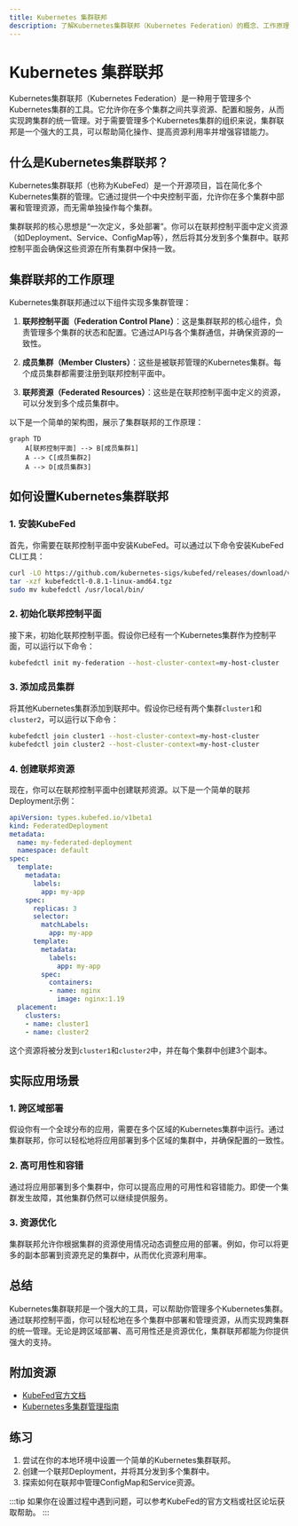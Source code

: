 ```yaml
---
title: Kubernetes 集群联邦
description: 了解Kubernetes集群联邦（Kubernetes Federation）的概念、工作原理及其在多集群管理中的应用场景。
---
```


# Kubernetes 集群联邦

Kubernetes集群联邦（Kubernetes Federation）是一种用于管理多个Kubernetes集群的工具。它允许你在多个集群之间共享资源、配置和服务，从而实现跨集群的统一管理。对于需要管理多个Kubernetes集群的组织来说，集群联邦是一个强大的工具，可以帮助简化操作、提高资源利用率并增强容错能力。

## 什么是Kubernetes集群联邦？

Kubernetes集群联邦（也称为KubeFed）是一个开源项目，旨在简化多个Kubernetes集群的管理。它通过提供一个中央控制平面，允许你在多个集群中部署和管理资源，而无需单独操作每个集群。

集群联邦的核心思想是“一次定义，多处部署”。你可以在联邦控制平面中定义资源（如Deployment、Service、ConfigMap等），然后将其分发到多个集群中。联邦控制平面会确保这些资源在所有集群中保持一致。

## 集群联邦的工作原理

Kubernetes集群联邦通过以下组件实现多集群管理：

1. **联邦控制平面（Federation Control Plane）**：这是集群联邦的核心组件，负责管理多个集群的状态和配置。它通过API与各个集群通信，并确保资源的一致性。

2. **成员集群（Member Clusters）**：这些是被联邦管理的Kubernetes集群。每个成员集群都需要注册到联邦控制平面中。

3. **联邦资源（Federated Resources）**：这些是在联邦控制平面中定义的资源，可以分发到多个成员集群中。

以下是一个简单的架构图，展示了集群联邦的工作原理：

```mermaid
graph TD
    A[联邦控制平面] --> B[成员集群1]
    A --> C[成员集群2]
    A --> D[成员集群3]
```

## 如何设置Kubernetes集群联邦

### 1. 安装KubeFed

首先，你需要在联邦控制平面中安装KubeFed。可以通过以下命令安装KubeFed CLI工具：

```bash
curl -LO https://github.com/kubernetes-sigs/kubefed/releases/download/v0.8.1/kubefedctl-0.8.1-linux-amd64.tgz
tar -xzf kubefedctl-0.8.1-linux-amd64.tgz
sudo mv kubefedctl /usr/local/bin/
```

### 2. 初始化联邦控制平面

接下来，初始化联邦控制平面。假设你已经有一个Kubernetes集群作为控制平面，可以运行以下命令：

```bash
kubefedctl init my-federation --host-cluster-context=my-host-cluster
```

### 3. 添加成员集群

将其他Kubernetes集群添加到联邦中。假设你已经有两个集群`cluster1`和`cluster2`，可以运行以下命令：

```bash
kubefedctl join cluster1 --host-cluster-context=my-host-cluster
kubefedctl join cluster2 --host-cluster-context=my-host-cluster
```

### 4. 创建联邦资源

现在，你可以在联邦控制平面中创建联邦资源。以下是一个简单的联邦Deployment示例：

```yaml
apiVersion: types.kubefed.io/v1beta1
kind: FederatedDeployment
metadata:
  name: my-federated-deployment
  namespace: default
spec:
  template:
    metadata:
      labels:
        app: my-app
    spec:
      replicas: 3
      selector:
        matchLabels:
          app: my-app
      template:
        metadata:
          labels:
            app: my-app
        spec:
          containers:
          - name: nginx
            image: nginx:1.19
  placement:
    clusters:
    - name: cluster1
    - name: cluster2
```

这个资源将被分发到`cluster1`和`cluster2`中，并在每个集群中创建3个副本。

## 实际应用场景

### 1. 跨区域部署

假设你有一个全球分布的应用，需要在多个区域的Kubernetes集群中运行。通过集群联邦，你可以轻松地将应用部署到多个区域的集群中，并确保配置的一致性。

### 2. 高可用性和容错

通过将应用部署到多个集群中，你可以提高应用的可用性和容错能力。即使一个集群发生故障，其他集群仍然可以继续提供服务。

### 3. 资源优化

集群联邦允许你根据集群的资源使用情况动态调整应用的部署。例如，你可以将更多的副本部署到资源充足的集群中，从而优化资源利用率。

## 总结

Kubernetes集群联邦是一个强大的工具，可以帮助你管理多个Kubernetes集群。通过联邦控制平面，你可以轻松地在多个集群中部署和管理资源，从而实现跨集群的统一管理。无论是跨区域部署、高可用性还是资源优化，集群联邦都能为你提供强大的支持。

## 附加资源

- [KubeFed官方文档](https://github.com/kubernetes-sigs/kubefed)
- [Kubernetes多集群管理指南](https://kubernetes.io/docs/concepts/cluster-administration/federation/)

## 练习

1. 尝试在你的本地环境中设置一个简单的Kubernetes集群联邦。
2. 创建一个联邦Deployment，并将其分发到多个集群中。
3. 探索如何在联邦中管理ConfigMap和Service资源。

:::tip
如果你在设置过程中遇到问题，可以参考KubeFed的官方文档或社区论坛获取帮助。
:::